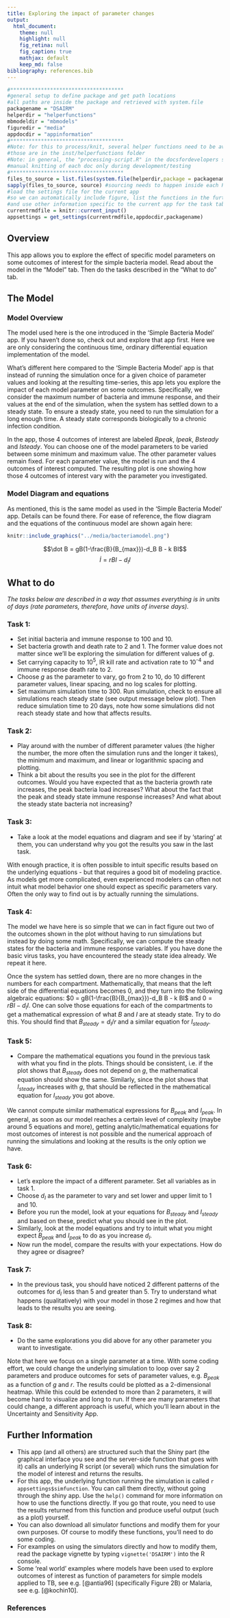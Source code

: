```yaml
---
title: Exploring the impact of parameter changes 
output:
  html_document:
    theme: null
    highlight: null
    fig_retina: null
    fig_caption: true
    mathjax: default 
    keep_md: false
bibliography: references.bib
---
```


```r
#*************************************
#general setup to define package and get path locations
#all paths are inside the package and retrieved with system.file
packagename = "DSAIRM"
helperdir = "helperfunctions"
mbmodeldir = "mbmodels"
figuredir = "media"
appdocdir = "appinformation" 
#*************************************
#Note: for this to process/knit, several helper functions need to be available (sourced) first
#those are in the inst/helperfunctions folder
#Note: in general, the "processing-script.R" in the docsfordevelopers should be used to produce the html docs
#manual knitting of each doc only during development/testing
#*************************************
files_to_source = list.files(system.file(helperdir,package = packagename),full.names=TRUE)
sapply(files_to_source, source) #sourcing needs to happen inside each Rmd file since knitr starts a new environment
#load the settings file for the current app 
#so we can automatically include figure, list the functions in the further information section
#and use other information specific to the current app for the task table generation
currentrmdfile = knitr::current_input() 
appsettings = get_settings(currentrmdfile,appdocdir,packagename)
```


## Overview {#shinytab1}
This app allows you to explore the effect of specific model parameters on some outcomes of interest for the simple bacteria model. Read about the model in the "Model" tab. Then do the tasks described in the "What to do" tab.


## The Model {#shinytab2}

### Model Overview
The model used here is the one introduced in the 'Simple Bacteria Model' app. If you haven't done so, check out and explore that app first. Here we are only considering the continuous time, ordinary differential equation implementation of the model.

What's different here compared to the 'Simple Bacteria Model' app is that instead of running the simulation once for a given choice of parameter values and looking at the resulting time-series, this app lets you explore the impact of each model parameter on some outcomes. Specifically, we consider the maximum number of bacteria and immune response, and their values at the end of the simulation, when the system has settled down to a steady state. To ensure a steady state, you need to run the simulation for a long enough time. A steady state corresponds biologically to a chronic infection condition.

In the app, those 4 outcomes of interest are labeled _Bpeak_, _Ipeak_, _Bsteady_ and _Isteady_. You can choose one of the model parameters to be varied between some minimum and maximum value. The other parameter values remain fixed. For each parameter value, the model is run and the 4 outcomes of interest computed. The resulting plot is one showing how those 4 outcomes of interest vary with the parameter you investigated.



### Model Diagram and equations
As mentioned, this is the same model as used in the 'Simple Bacteria Model' app. Details can be found there. For ease of reference, the flow diagram and the equations of the continuous model are shown again here:

```r
knitr::include_graphics("../media/bacteriamodel.png")
```

$$\dot B = gB(1-\frac{B}{B_{max}})-d_B B - k BI$$ 
$$\dot I = r B I - d_I I$$



## What to do {#shinytab3}

*The tasks below are described in a way that assumes everything is in units of days (rate parameters, therefore, have units of inverse days).*

### Task 1: 
* Set initial bacteria and immune response to 100 and 10.
* Set bacteria growth and death rate to 2 and 1. The former value does not matter since we'll be exploring the simulation for different values of _g_.
* Set carrying capacity to 10^5^, IR kill rate and activation rate to 10^-4^ and immune response death rate to 2.
* Choose _g_ as the parameter to vary, go from 2 to 10, do 10 different parameter values, linear spacing, and no log scales for plotting.
* Set maximum simulation time to 300. Run simulation, check to ensure all simulations reach steady state (see output message below plot). Then reduce simulation time to 20 days, note how some simulations did not reach steady state and how that affects results.

### Task 2: 
* Play around with the number of different parameter values (the higher the number, the more often the simulation runs and the longer it takes), the minimum and maximum, and linear or logarithmic spacing and plotting.
* Think a bit about the results you see in the plot for the different outcomes. Would you have expected that as the bacteria growth rate increases, the peak bacteria load increases? What about the fact that the peak and steady state immune response increases? And what about the steady state bacteria not increasing? 


### Task 3: 
* Take a look at the model equations and diagram and see if by 'staring' at them, you can understand why you got the results you saw in the last task. 

With enough practice, it is often possible to intuit specific results based on the underlying equations - but that requires a good bit of modeling practice. As models get more complicated, even experienced modelers can often not intuit what model behavior one should expect as specific parameters vary. Often the only way to find out is by actually running the simulations.

### Task 4: 
The model we have here is so simple that we can in fact figure out two of the outcomes shown in the plot without having to run simulations but instead by doing some math. Specifically, we can compute the steady states for the bacteria and immune response variables. If you have done the basic virus tasks, you have encountered the steady state idea already. We repeat it here.

Once the system has settled down, there are no more changes in the numbers for each compartment. Mathematically, that means that the left side of the differential equations becomes 0, and they turn into the following algebraic equations:
$0 = gB(1-\frac{B}{B_{max}})-d_B B - k BI$ and $0 = r B I - d_I I$. One can solve those equations for each of the compartments to get a mathematical expression of what _B_ and _I_ are at steady state. Try to do this. You should find that $B_{steady} = d_I / r$ and a similar equation for $I_{steady}$. 

### Task 5: 
* Compare the mathematical equations you found in the previous task with what you find in the plots. Things should be consistent, i.e. if the plot shows that _B~steady~_ does not depend on _g_, the mathematical equation should show the same. Similarly, since the plot shows that _I~steady~_ increases with _g_, that should be reflected in the mathematical equation for _I~steady~_ you got above.

We cannot compute similar mathematical expressions for _B~peak~_ and _I~peak~_. In general, as soon as our model reaches a certain level of complexity (maybe around 5 equations and more), getting analytic/mathematical equations for most outcomes of interest is not possible and the numerical approach of running the simulations and looking at the results is the only option we have.

### Task 6: 
* Let's explore the impact of a different parameter. Set all variables as in task 1.
* Choose _d~I~_ as the parameter to vary and set lower and upper limit to 1 and 10.
* Before you run the model, look at your equations for _B~steady~_ and _I~steady~_ and based on these, predict what you should see in the plot.
* Similarly, look at the model equations and try to intuit what you might expect _B~peak~_ and _I~peak~_ to do as you increase _d~I~_. 
* Now run the model, compare the results with your expectations. How do they agree or disagree?

### Task 7: 
* In the previous task, you should have noticed 2 different patterns of the outcomes for _d~I~_ less than 5 and greater than 5. Try to understand what happens (qualitatively) with your model in those 2 regimes and how that leads to the results you are seeing. 

### Task 8: 
* Do the same explorations you did above for any other parameter you want to investigate. 

Note that here we focus on a single parameter at a time. With some coding effort, we could change the underlying simulation to loop over say 2 parameters and produce outcomes for sets of parameter values, e.g. _B~peak~_ as a function of _g_ and _r_. The results could be plotted as a 2-dimensional heatmap. While this could be extended to more than 2 parameters, it will become hard to visualize and long to run. If there are many parameters that could change, a different approach is useful, which you'll learn about in the Uncertainty and Sensitivity App.



## Further Information {#shinytab4}
* This app (and all others) are structured such that the Shiny part (the graphical interface you see and the server-side function that goes with it) calls an underlying R script (or several) which runs the simulation for the model of interest and returns the results.
* For this app, the underlying function running the simulation is called ``r appsettings$simfunction``. You can call them directly, without going through the shiny app. Use the `help()` command for more information on how to use the functions directly. If you go that route, you need to use the results returned from this function and produce useful output (such as a plot) yourself. 
* You can also download all simulator functions and modify them for your own purposes.  Of course to modify these functions, you'll need to do some coding.
* For examples on using the simulators directly and how to modify them, read the package vignette by typing `vignette('DSAIRM')` into the R console.
* Some 'real world' examples where models have been used to explore outcomes of interest as function of parameters for simple models applied to TB, see e.g. [@antia96] (specifically Figure 2B) or Malaria, see e.g. [@kochin10]. 

### References


